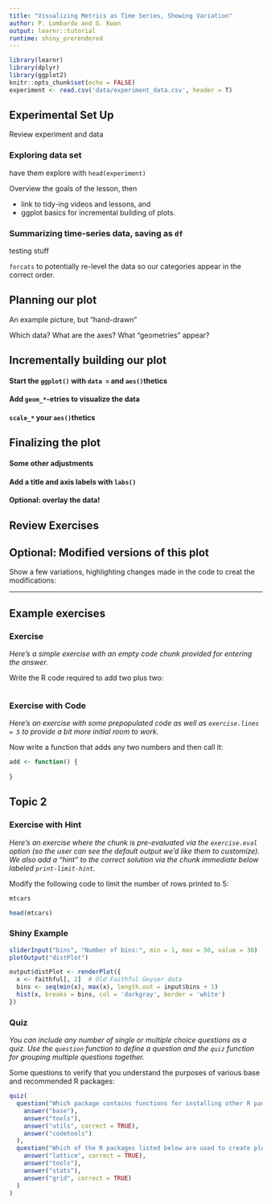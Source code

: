 ```yaml
---
title: "Visualizing Metrics as Time Series, Showing Variation"
author: P. Lombardo and G. Kwan
output: learnr::tutorial
runtime: shiny_prerendered
---
```


```r
library(learnr)
library(dplyr)
library(ggplot2)
knitr::opts_chunk$set(echo = FALSE)
experiment <- read.csv('data/experiment_data.csv', header = T)
```


## Experimental Set Up
Review experiment and data

### Exploring data set
have them explore with `head(experiment)`

Overview the goals of the lesson, then

* link to tidy-ing videos and lessons, and 
* ggplot basics for incremental building of plots.

###  Summarizing time-series data, saving as `df`
testing stuff

`forcats` to potentially re-level the data so our categories appear in the correct order.

## Planning our plot
An example picture, but "hand-drawn"

Which data?
What are the axes?
What "geometries" appear?

## Incrementally building our plot

#### Start the `ggplot()` with `data =` and `aes()`thetics

#### Add `geom_*`-etries to visualize the data

#### `scale_*` your `aes()`thetics 

## Finalizing the plot

#### Some other adjustments

#### Add a title and axis labels with `labs()`

#### Optional: overlay the data!

## Review Exercises


## Optional: Modified versions of this plot
Show a few variations, highlighting changes made in the code to creat the modifications:

***
## Example exercises

### Exercise 

*Here's a simple exercise with an empty code chunk provided for entering the answer.*

Write the R code required to add two plus two:

```r

```

### Exercise with Code

*Here's an exercise with some prepopulated code as well as `exercise.lines = 5` to provide a bit more initial room to work.*

Now write a function that adds any two numbers and then call it:

```r
add <- function() {
  
}
```

## Topic 2

### Exercise with Hint

*Here's an exercise where the chunk is pre-evaluated via the `exercise.eval` option (so the user can see the default output we'd like them to customize). We also add a "hint" to the correct solution via the chunk immediate below labeled `print-limit-hint`.*

Modify the following code to limit the number of rows printed to 5:

```r
mtcars
```

```r
head(mtcars)
```


### Shiny Example
```r
sliderInput("bins", "Number of bins:", min = 1, max = 50, value = 30)
plotOutput("distPlot")
```

```r
output$distPlot <- renderPlot({
  x <- faithful[, 2]  # Old Faithful Geyser data
  bins <- seq(min(x), max(x), length.out = input$bins + 1)
  hist(x, breaks = bins, col = 'darkgray', border = 'white')
})
```

### Quiz

*You can include any number of single or multiple choice questions as a quiz. Use the `question` function to define a question and the `quiz` function for grouping multiple questions together.*

Some questions to verify that you understand the purposes of various base and recommended R packages:

```r
quiz(
  question("Which package contains functions for installing other R packages?",
    answer("base"),
    answer("tools"),
    answer("utils", correct = TRUE),
    answer("codetools")
  ),
  question("Which of the R packages listed below are used to create plots?",
    answer("lattice", correct = TRUE),
    answer("tools"),
    answer("stats"),
    answer("grid", correct = TRUE)
  )
)
```

